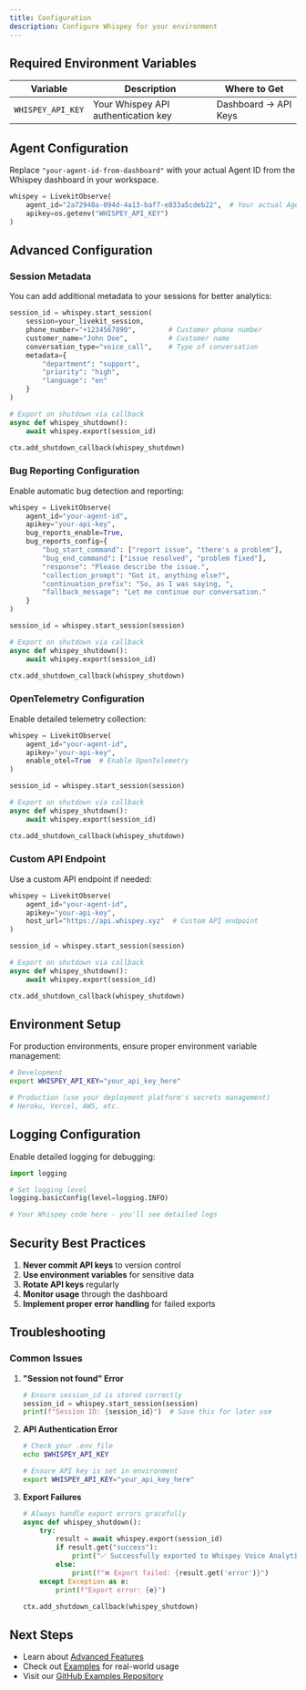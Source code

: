 ```yaml
---
title: Configuration
description: Configure Whispey for your environment
---
```


## Required Environment Variables

| Variable | Description | Where to Get |
|----------|-------------|--------------|
| `WHISPEY_API_KEY` | Your Whispey API authentication key | Dashboard → API Keys |

## Agent Configuration

Replace `"your-agent-id-from-dashboard"` with your actual Agent ID from the Whispey dashboard in your workspace.

```python
whispey = LivekitObserve(
    agent_id="2a72948a-094d-4a13-baf7-e033a5cdeb22",  # Your actual Agent ID
    apikey=os.getenv("WHISPEY_API_KEY")
)
```

## Advanced Configuration

### Session Metadata

You can add additional metadata to your sessions for better analytics:

```python
session_id = whispey.start_session(
    session=your_livekit_session,
    phone_number="+1234567890",        # Customer phone number
    customer_name="John Doe",          # Customer name
    conversation_type="voice_call",    # Type of conversation
    metadata={
        "department": "support",
        "priority": "high",
        "language": "en"
    }
)

# Export on shutdown via callback
async def whispey_shutdown():
    await whispey.export(session_id)

ctx.add_shutdown_callback(whispey_shutdown)
```

### Bug Reporting Configuration

Enable automatic bug detection and reporting:

```python
whispey = LivekitObserve(
    agent_id="your-agent-id",
    apikey="your-api-key",
    bug_reports_enable=True,
    bug_reports_config={
        "bug_start_command": ["report issue", "there's a problem"],
        "bug_end_command": ["issue resolved", "problem fixed"],
        "response": "Please describe the issue.",
        "collection_prompt": "Got it, anything else?",
        "continuation_prefix": "So, as I was saying, ",
        "fallback_message": "Let me continue our conversation."
    }
)

session_id = whispey.start_session(session)

# Export on shutdown via callback
async def whispey_shutdown():
    await whispey.export(session_id)

ctx.add_shutdown_callback(whispey_shutdown)
```

### OpenTelemetry Configuration

Enable detailed telemetry collection:

```python
whispey = LivekitObserve(
    agent_id="your-agent-id",
    apikey="your-api-key",
    enable_otel=True  # Enable OpenTelemetry
)

session_id = whispey.start_session(session)

# Export on shutdown via callback
async def whispey_shutdown():
    await whispey.export(session_id)

ctx.add_shutdown_callback(whispey_shutdown)
```

### Custom API Endpoint

Use a custom API endpoint if needed:

```python
whispey = LivekitObserve(
    agent_id="your-agent-id",
    apikey="your-api-key",
    host_url="https://api.whispey.xyz"  # Custom API endpoint
)

session_id = whispey.start_session(session)

# Export on shutdown via callback
async def whispey_shutdown():
    await whispey.export(session_id)

ctx.add_shutdown_callback(whispey_shutdown)
```

## Environment Setup

For production environments, ensure proper environment variable management:

```bash
# Development
export WHISPEY_API_KEY="your_api_key_here"

# Production (use your deployment platform's secrets management)
# Heroku, Vercel, AWS, etc.
```

## Logging Configuration

Enable detailed logging for debugging:

```python
import logging

# Set logging level
logging.basicConfig(level=logging.INFO)

# Your Whispey code here - you'll see detailed logs
```

## Security Best Practices

1. **Never commit API keys** to version control
2. **Use environment variables** for sensitive data
3. **Rotate API keys** regularly
4. **Monitor usage** through the dashboard
5. **Implement proper error handling** for failed exports

## Troubleshooting

### Common Issues

1. **"Session not found" Error**
   ```python
   # Ensure session_id is stored correctly
   session_id = whispey.start_session(session)
   print(f"Session ID: {session_id}")  # Save this for later use
   ```

2. **API Authentication Error**
   ```bash
   # Check your .env file
   echo $WHISPEY_API_KEY
   
   # Ensure API key is set in environment
   export WHISPEY_API_KEY="your_api_key_here"
   ```

3. **Export Failures**
   ```python
   # Always handle export errors gracefully
   async def whispey_shutdown():
       try:
           result = await whispey.export(session_id)
           if result.get("success"):
               print("✅ Successfully exported to Whispey Voice Analytics!")
           else:
               print(f"❌ Export failed: {result.get('error')}")
       except Exception as e:
           print(f"Export error: {e}")
   
   ctx.add_shutdown_callback(whispey_shutdown)
   ```

## Next Steps

- Learn about [Advanced Features](/docs/sdk/features)
- Check out [Examples](/docs/examples) for real-world usage
- Visit our [GitHub Examples Repository](https://github.com/PYPE-AI-MAIN/whispey-examples)
